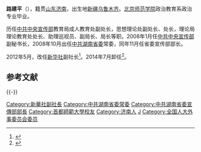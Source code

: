 '''路建平'''（{{bd|1954年|1月||}}），籍贯[[山东|山东]][[济南|济南]]，出生地[[新疆|新疆]][[乌鲁木齐|乌鲁木齐]]。[[北京师范学院|北京师范学院]]政治教育系政治专业毕业。

历任[[中共中央宣传部|中共中央宣传部]]教育局成人教育处副处长，思想理论处副处长、处长，理论局理论教育处处长、助理巡视员、副局长、局长等职。2008年1月任[[中共中央宣传部|中共中央宣传部]]副秘书长，2008年10月出任[[中共湖南省委|中共湖南省委]]常委，同年11月任省委宣传部部长。

2012年5月，改任[[新华社|新华社]]副社长<ref>{{cite news|accessdate=2012-10-24|url=http://news.xinhuanet.com/renshi/2012-06/15/c_123287736.htm|title=国务院任免国家民委、卫生部等部门国家工作人员|publisher=新华网|deadurl=yes|archiveurl=https://web.archive.org/web/20120618041030/http://news.xinhuanet.com/renshi/2012-06/15/c_123287736.htm|archivedate=2012-06-18}}</ref>。2014年7月卸任<ref>{{cite news|accessdate=2015-09-20|url=http://www.xmtnews.com/p/724|title=国务院任免一批名单：慎海雄、于绍良为新华社副社长|publisher=新媒体观察|archive-date=2016-03-04|archive-url=https://web.archive.org/web/20160304114618/http://www.xmtnews.com/p/724|dead-url=no}}</ref>。

==参考文献==
<references />
 
{{-}}
{{start box}}
{{s-ppo}}
{{s-before|[[蒋建国_(政治人物)|蒋建国]]}}
{{s-title|[[中国共产党湖南省委员会|中国共产党湖南省委员会]]宣传部部长|2008年11月—2012年5月}}
{{s-after|[[许又声|许又声]]}}
{{s-before|[[王晓晖|王晓晖]]}}
{{s-title|[[中国共产党中央委员会宣传部|中国共产党中央委员会宣传部]]理论局局长|2004年11月—2008年1月}}
{{s-after|[[张西明|张西明]]}}
{{end box}}

{{DEFAULTSORT:Lu路}}
[[Category:新華社副社長|Category:新華社副社長]]
[[Category:中共湖南省委常委|Category:中共湖南省委常委]]
[[Category:中共湖南省委宣傳部部長|Category:中共湖南省委宣傳部部長]]
[[Category:首都師範大學校友|Category:首都師範大學校友]]
[[Category:济南人|Category:济南人]]
[[Category:路姓|J]]
[[Category:全国人大外事委员会委员|Category:全国人大外事委员会委员]]